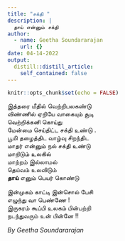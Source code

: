```yaml
---
title: "சக்தி "
description: |
  தாய் என்னும் சக்தி 
author:
  - name: Geetha Soundararajan
    url: {}
date: 04-14-2022
output:
  distill::distill_article:
    self_contained: false
---
```


```r
knitr::opts_chunk$set(echo = FALSE)
```

இத்தரை மீதில் வெற்றிபலகண்டு\
விண்ணில் ஏறியே வாகையும் சூடி\
வெற்றிக்கனி கொய்து\
மேன்மை செய்திட்ட சக்தி உண்டு .\
பூமி தழைத்திட வாழ்வு சிறந்திட\
மாதர் என்னும் நல் சக்தி உண்டு\
மாறிடும் உலகில்\
மாற்றம் இல்லாமல்\
தெய்வம் உலவிடும்\
**தாய்** எனும் பெயர் கொண்டு

இன்முகம் காட்டி இன்சொல் பேசி\
எழுந்து வா பெண்ணே !\
இருகரம் கூப்பி உலகம் பின்பற்றி\
நடந்துவரும் உன் பின்னே !!

*By Geetha Soundararajan*

